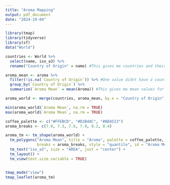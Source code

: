 ```yaml
---
title: "Aroma Mapping"
output: pdf_document
date: "2024-19-04"
---
```


```r
library(tmap)
library(tidyverse)
library(sf)
data("World")
```

```r
countries <- World %>%
  select(name, iso_a3) %>%
  rename("Country of Origin" = name) #This gives me countries and their locations on the world map

aroma_mean <- aroma %>%
  filter(!is.na(`Country of Origin`)) %>% #One value didnt have a country paired so I removed it
  group_by(`Country of Origin`) %>%
  summarize(`Aroma Mean` = mean(Aroma)) #This gives me mean values for each country's aroma reviews

aroma_world <- merge(countries, aroma_mean, by.x = "Country of Origin", by.y = "Country of Origin", all.x = TRUE) #This merges the mean values with countries so I can map them
```

```r
min(aroma_world$`Aroma Mean`, na.rm = TRUE)
max(aroma_world$`Aroma Mean`, na.rm = TRUE)

coffee_palette <- c("#FFEBCD", "#D2B48C", "#8B4513")
aroma_breaks <- c(7.0, 7.3, 7.6, 7.9, 8.2, 8.4)

aroma_tm <- tm_shape(aroma_world) +
  tm_polygons("Aroma Mean", title = "Aroma", palette = coffee_palette, 
              breaks = aroma_breaks, style = "quantile", id = "Aroma Mean") +
  tm_text("iso_a3", size = "AREA", just = "center") +
  tm_layout() +
  tm_view(text.size.variable = TRUE)


tmap_mode("view")
tmap_leaflet(aroma_tm)
```
